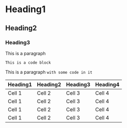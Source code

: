 # Heading1
## Heading2
### Heading3

This is a paragraph

```
This is a code block
```

This is a paragraph `with some code in it`

| Heading1 | Heading2 | Heading3 | Heading4 |
|----------|----------|----------|----------|
| Cell 1   | Cell 2   | Cell 3   | Cell 4   |
| Cell 1   | Cell 2   | Cell 3   | Cell 4   |
| Cell 1   | Cell 2   | Cell 3   | Cell 4   |
| Cell 1   | Cell 2   | Cell 3   | Cell 4   |